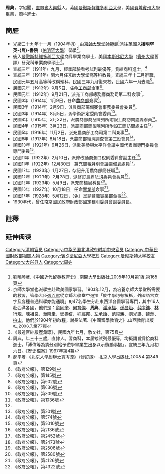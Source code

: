 {{明清人物信息框
| 姓名 = 周典
| 圖片名稱= 周典.jpg 
| 圖片大小 = 220px
| 圖片說明 =  
| 最高職務 = [[商部|商部]]主事
| 國家 = 大清
| 爵位 =
| 籍貫 = [[直隸省|直隸省]][[大兴县_(金朝)|大興縣]]
| 字號 =  
| 諡號 = 
| 出生日期 = 光緒己卯年十月二十日子時（1879年12月3日）
| 出生地點 =
| 逝世日期 = ？年？月？日
| 逝世地點 = 
| 府邸 =西四南三道欄顯靈宮八號
| 墓葬 = 
| 配偶 = 蔣氏
| 親屬 = 子周寳龢、周寶庚；女周寶儀
| 出身 = 
* 商科進士出身
| 經歷 = 
| 著作 =  
*
*
*
}}
'''周典'''{{BD|1879年|12月3日|20世纪|1930年代后|catIdx=Z周典}}，字紹聞，[[直隸省|直隸省]][[大兴县_(金朝)|大興縣]]人，英國[[曼徹斯特維多利亞大學|曼徹斯特維多利亞大學]]，美國[[費城|費城]][[賓州大學|賓州大學]]畢業，商科進士。

== 簡歷 ==
* 光緒二十九年十一月（1904年初）,由[[京師大學堂|京師大學堂]]師範館<ref>劉曉琴著.《中國近代留英教育史》.南開大學出版社,2005年10月第1版.第165頁</ref>派往[[英國|英國]]入'''播明罕英-{后}-書院'''（[[伯明罕大學|伯明罕大學]]）留學<ref>京師大學堂也派學生赴歐美國家學習。1903年12月，為培養京師大學堂所需要的教習，管學大臣[[張百熙|張百熙]]從京師大學堂中選擇「於中學均有根柢，外國語言文字及各種普通科學亦能通曉」的47名學生分赴東西洋各國學習專門，其中16人赴西洋各國，他們是：[[俞同奎|俞同奎]]、[[何育傑|何育傑]]、'''周典'''、[[潘承福|潘承福]]、[[孫昌烜|孫昌烜]]、[[薛序鏞|薛序鏞]]、[[林行規|林行規]]、[[陳祖良|陳祖良]]、[[華南圭|華南圭]]、[[鄧壽佶|鄧壽佶]]、[[程經邦|程經邦]]、[[左承詒|左承詒]]、[[范紹濂|范紹濂]]、[[劉光謙|劉光謙]]、[[魏渤|魏渤]]、[[柏山|柏山]]，他們於1904年初啟程。謝長法著.《中國留學教育史》.山西教育出版社,2006.7.第77頁</ref>。
* 後入[[曼徹斯特維多利亞大學|曼徹斯特維多利亞大學]]商科畢業商學士，美國[[本斯佛尼大學|本斯佛尼大學]]（[[賓州大學|賓州大學]]舊譯）研究科畢業商學碩士<ref>《最近官紳履歷彙錄》，民國九年七月，敷文社，第75頁</ref>。
* 宣統三年（1911年）九月，經[[學部|學部]]驗看考試列最優等，賞給商科進士。<ref>周典，年三十三歲，直隸人。習商科，本屆考試列最優等，均擬請旨賞給商科進士。「溥偉等為請分別給予遊學畢業生出身以示獎勵事摺」，宣統三年九月初六日。《歷史檔案》1997年第4期</ref>
* 宣統三年（1911年）閏六月任京師大學堂高等科教員，宣統三年十二月辭職，民國元年五月高等科改稱預科，民國三年九月復來校，民國六年一月去職<ref>郝平著.《北京大學創辦史實考源》（修訂版）.北京大學出版社,2008.4.第345頁</ref>。
* 民國元年（1912年）9月5日，任命[[工商部|工商部]]僉事<ref>《政府公報》，第129號</ref>。
* 民國元年（1912年）9月21日，派充工商部總務廳商務司第二科僉事<ref>《政府公報》，第145號</ref>。
* 民國3年（1914年）1月9日，任命[[農商部|農商部]]僉事<ref>《政府公報》，第602號</ref>。
* 民國3年（1914年）2月9日，派農商部籌備賽會事務委員會委員<ref>《政府公報》，第636號</ref>。
* 民國3年（1914年）8月5日，派學術評定委員會委員<ref>《政府公報》，第809號</ref>。
* 民國4年（1915年）3月22日，派農商部商品陳列所附設工商訪問處籌辦員<ref name="#1">《政府公報》，第1036號</ref>。
* 民國4年（1915年）3月23日，派農商部商品陳列所附設工商訪問處主任<ref name="#1"/>。
* 民國5年（1916年）11月2日，派充農商部工商司第二科僉事<ref>《政府公報》，第301號</ref>。
* 民國6年（1917年）8月18日，派農商部經濟調查會第三股會員<ref>《政府公報》，第574號</ref>。
* 民國10年（1921年）9月26日，派赴美參與太平洋會議中國代表團專門委員會專門委員<ref>《政府公報》，第2010號</ref>。
* 民國11年（1922年）2月10日，派修改通商進口稅則委員會副主任<ref>《政府公報》，第2136號</ref>。
* 民國11年（1922年）12月30日，兼充關稅特別會議籌備處處員<ref>《政府公報》，第2452號</ref>。
* 民國12年（1923年）1月27日，存記升用農商部簡任職<ref>《政府公報》，第2473號</ref>。
* 民國12年（1923年）2月28日，派修訂農商法規委員會委員<ref>《政府公報》，第2506號</ref>。
* 民國12年（1923年）5月9日，派充商標局科長<ref>《政府公報》，第2580號</ref>。
* 民國16年（1927年）10月18日，任命[[實業部|實業部]]僉事<ref>《政府公報》，第4126號</ref>。
* 民國17年（1928年）5月12日，（免）呈請辭職實業部僉事<ref>《政府公報》，第4322號</ref>。
* 1930年代，曾任南京國民政府財政部國定稅則委員會副委員長。

==註釋==
{{reflist}}

==延伸阅读==
{{Wikisource further reading}}

{{宣統三年游學畢業進士}}
{{DEFAULTSORT:Z周典}}
[[Category:清朝官员|Category:清朝官员]]
[[Category:中华民国北洋政府时期中央官员|Category:中华民国北洋政府时期中央官员]]
[[Category:中華民國財政部相關人物|Category:中華民國財政部相關人物]]
[[Category:賓夕法尼亞大學校友|Category:賓夕法尼亞大學校友]]
[[Category:曼彻斯特大学校友|Category:曼彻斯特大学校友]]
[[Category:大兴县人|Category:大兴县人]]
[[Category:周姓|Category:周姓]]